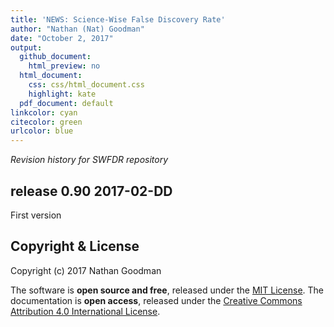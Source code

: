 ```yaml
---
title: 'NEWS: Science-Wise False Discovery Rate'
author: "Nathan (Nat) Goodman"
date: "October 2, 2017"
output:
  github_document:
    html_preview: no
  html_document:
    css: css/html_document.css
    highlight: kate
  pdf_document: default
linkcolor: cyan
citecolor: green
urlcolor: blue
---
```

<!-- NEWS.md is generated from NEWS.Rmd. Please edit that file -->
*Revision history for SWFDR repository*

## release 0.90 2017-02-DD

First version

## Copyright & License

Copyright (c) 2017 Nathan Goodman

The software is **open source and free**, released under the [MIT License](https://opensource.org/licenses/MIT). The documentation is **open access**, released under the [Creative Commons Attribution 4.0 International License](https://creativecommons.org/licenses/by/4.0).
